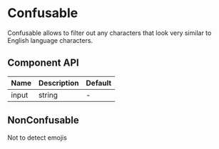 

# Confusable

Confusable allows to filter out any characters that look very similar to English language characters.

<Canvas>
  <Story id="ui-components-ui-confusable-confusable-stories-js--default-confusable" />
</Canvas>

## Component API

| Name  | Description | Default |
| ----- | ----------- | ------- |
| input | string      | -       |

## NonConfusable

Not to detect emojis

<Canvas>
  <Story id="ui-components-ui-confusable-confusable-stories-js--non-confusable" />
</Canvas>
